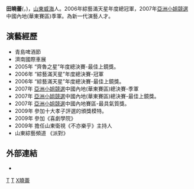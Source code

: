 {{藝人
| 姓名 = 田晓蕾
| 类型 = 女艺人
| 英文名 = Angel,Tian Xiao Lei
| 暱稱 = 曉蕾，加應子
| 國籍 = {{PRC}}
| 民族 = [[汉族|汉族]]
| 出生日期 = {{Birth date and age|1985|10|4}}
| 出生地點 = {{CHN-1949}}[[山東省|山東省]][[威海市|威海市]]
| 語言 = [[現代標準漢語|汉语普通话]]，[[英語|英語]]
| 職業 = [[演員|演員]]，[[跨欄|跨欄]][[運動員|運動員]]
| 逝世日期 = 
| 逝世地點 = 
| 活躍年代 = 2006年至今
| 母校 = [[山東經濟學院|山東經濟學院]]
| 官方網站 = 
| 經紀公司 = 山东龙视天下传媒集团
| imdb =
}}
'''田曉蕾'''({{lang|en|'''Angel,Tian Xiao Lei'''}}，{{bd|1985年|10月4日|catIdx=T田}})，[[山東|山東]][[威海|威海]]人。2006年綜藝滿天星年度總冠軍，2007年[[亞洲小姐競選|亞洲小姐競選]]中國內地(華東賽區)季軍。為新一代演藝人才。

==演藝經歷== 
*青島啤酒節
*濟南國際車展 
*2005年 “齊魯之星”年度總決賽-最佳上鏡獎。 
*2006年 “綜藝滿天星”年度總決賽-冠軍
*2006年 “綜藝滿天星”年度總決賽-最佳上鏡獎。 
*2007年 [[亞洲小姐競選|亞洲小姐競選]]中國內地(華東賽區)總決賽-季軍
*2007年 [[亞洲小姐競選|亞洲小姐競選]]中國內地(華東賽區)總決賽-最佳上鏡獎。
*2007年 [[亞洲小姐競選|亞洲小姐競選]]中國內地賽區-最具氣質獎。 
*2009年 參加十大孝子評選的頒獎模特。 
*2009年 參加《喜劇學院》
*2009年 擔任山東衛視《不亦樂乎》主持人
*山東綜藝頻道 《派對》 

==外部連結==
*{{Sinablog|xiaoleiangel|Angel曉蕾}}

[[Category:亞洲小姐|T]]
[[Category:威海人|T]]
[[Category:田姓|X曉蕾]]
